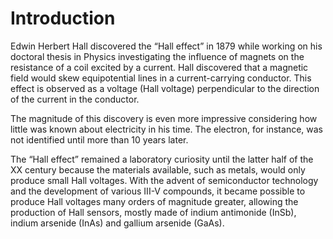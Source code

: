 \clearpage

# Introduction


Edwin Herbert Hall discovered the “Hall effect” in 1879 while working on his doctoral thesis in Physics investigating the influence of magnets on the resistance of a coil excited by a current. Hall discovered that a magnetic field would skew equipotential lines in a current-carrying conductor. This effect is observed as a voltage (Hall voltage) perpendicular to the direction of the current in the conductor.

The magnitude of this discovery is even more impressive considering how little was known about electricity in his time. The electron, for instance, was not identified until more than 10 years later.

The “Hall effect” remained a laboratory curiosity until the latter half of the XX century because the materials available, such as metals, would only produce small Hall voltages. With the advent of semiconductor technology and the development of various III-V compounds, it became possible to produce Hall voltages many orders of magnitude greater, allowing the production of Hall sensors, mostly made of indium antimonide ($\mathrm{InSb}$), indium arsenide ($\mathrm{InAs}$) and gallium arsenide ($\mathrm{GaAs}$).
